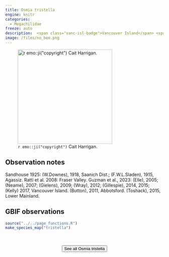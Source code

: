 ```yaml
---
title: Osmia tristella
engine: knitr
categories:
  - Megachilidae
freeze: auto
description:  <span class="vanc-isl-badge">Vancouver Island</span> <span class="lower-mainland-badge">Lower Mainland</span> <span class="coast-badge">Coast</span>
image: /files/no_bee.png
---
```

![`r emo::ji("copyright")` Cait Harrigan.](/files/no_bee.png){height=300}

## Observation notes  
Sandhouse 1925: (W.Downes), 1918, <span class="hl-place-name">Saanich</span> Dist.; (F.W.L.Sladen), 1915, <span class="hl-place-name">Agassiz</span>. Ratti et al. 2008: <span class="hl-place-name">Fraser Valley</span>. Guzman et al., 2023: (Elle), 2005; (Neame), 2007; (Gielens), 2009; (Wray), 2012; (Gillespie), 2014, 2015; (Kelly) 2017, <span class="hl-place-name"><span class="hl-place-name"><span class="hl-place-name">Vancouver</span> Is</span>land</span>. (Button), 2011, <span class="hl-place-name">Abbotsford</span>. (Toshack), 2015, <span class="hl-place-name">Lower Mainland</span>.

## GBIF observations  


```r
source("../../page_functions.R")
make_species_map("tristella")
```
<br><br>
<center>


<a href="NA"><button type="button" class="btn btn-secondary">See all Osmia tristella <i class="fa-solid fa-arrow-up-right-from-square"></i> </button></a>
</center>

